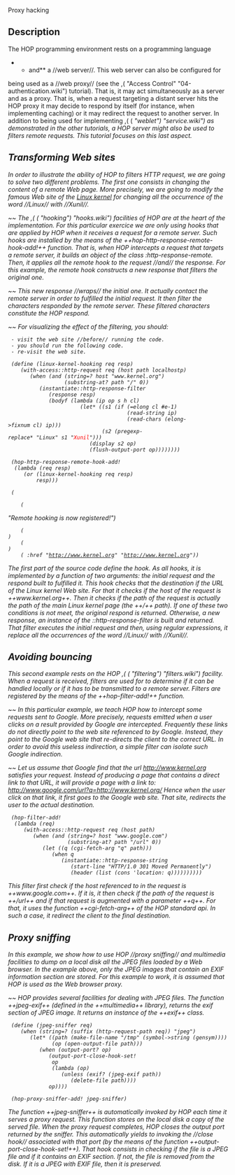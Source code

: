 <doc> Proxy hacking

== Description ==

The HOP programming environment rests on a programming language
**and** a //web server//. This web server can also be configured for
being used as a //web proxy// (see the ,(<TUTORIALREF> "Access
Control" "04-authentication.wiki") tutorial). That is, it may act
simultaneously as a server and as a proxy. That is, when a request
targeting a distant server hits the HOP proxy it may decide to respond
by itself (for instance, when implementing caching) or it may redirect
the request to another server. In addition to being used for
implementing ,(<APIREF> (<I> "weblet") "service.wiki") as demonstrated
in the other tutorials, a HOP server might also be used to filters
remote requests. This tutorial focuses on this last aspect.

== Transforming Web sites ==

In order to illustrate the ability of HOP to filters HTTP request, we
are going to solve two different problems. The first one consists in
changing the content of a remote Web page. More precisely, we are
going to modify the famous Web site of the 
[[http://www.kernel.org|Linux kernel]] for changing all the occurrence
of the word //Linux// with //Xunil//.

~~ The ,(<APIREF> (<I> "hooking") "hooks.wiki") facilities of HOP are
at the heart of the implementation. For this particular exercice we are
only using hooks that are applied by HOP when it receives a request
for a remote server. Such hooks are installed by the means of the
++hop-http-response-remote-hook-add!++ function. That is, when HOP
intercepts a request that targets a remote server, it builds an
object of the class :http-response-remote. Then, it applies all
the remote hook to the request //and// the response. For this example,
the remote hook constructs a new response that filters the original one.

~~ This new response //wraps// the initial one. It actually contact the
remote server in order to fulfilled the initial request. It then filter
the characters responded by the remote server. These filtered characters
constitute the HOP respond.

~~ For visualizing the effect of the filtering, you should:
  - visit the web site //before// running the code.
  - you should run the following code.
  - re-visit the web site.

<example>
  (define (linux-kernel-hooking req resp)
     (with-access::http-request req (host path localhostp)
        (when (and (string=? host "www.kernel.org")
                   (substring-at? path "/" 0))
           (instantiate::http-response-filter
              (response resp)
              (bodyf (lambda (ip op s h cl)
                        (let* ((s1 (if (=elong cl #e-1)
                                       (read-string ip)
                                       (read-chars (elong->fixnum cl) ip)))
                               (s2 (pregexp-replace* "Linux" s1 "<span style='color: red'>Xunil</span>")))
                           (display s2 op)
                           (flush-output-port op))))))))

  (hop-http-response-remote-hook-add!
   (lambda (req resp)
      (or (linux-kernel-hooking req resp)
          resp)))

  (<HTML>
     (<BODY> "Remote hooking is now registered!")
     (<BR>)
     (<BR>)
     (<A> :href "http://www.kernel.org" "http://www.kernel.org"))
</example>

The first part of the source code define the hook. As all hooks, it
is implemented by a function of two arguments: the initial request and
the respond built to fulfilled it. This hook checks that the destination
if the URL of the Linux kernel Web site. For that it checks if the
host of the request is ++www.kernel.org++. Then it checks if the path
of the request is actually the path of the main Linux kernel page (the
++/++ path). If one of these two conditions is not meet, the original
respond is returned. Otherwise, a new response, an instance of
the ::http-response-filter is built and returned. That filter executes
the initial request and then, using regular expressions, it replace
all the occurrences of the word //Linux// with //Xunil//.


== Avoiding bouncing ==

This second example rests on the HOP ,(<APIREF> (<I> "filtering")
"filters.wiki") facility. When a request is received, filters are used
for to determine if it can be handled locally or if it has to be
transmitted to a remote server. Filters are registered by the means of
the ++hop-filter-add!++ function.

~~ In this particular example, we teach HOP how to intercept some
requests sent to Google. More precisely, requests emitted when a user
clicks on a result provided by Google are intercepted. Frequently
these links do not directly point to the web site referenced to by
Google. Instead, they point to the Google web site that re-directs
the client to the correct URL. In order to avoid this useless indirection,
a simple filter can isolate such Google indirection.

~~ Let us assume that Google find that the url
[[http://www.kernel.org]] satisfies your request. Instead of producing
a page that contains a direct link to that URL, it will provide a page
with a link to: [[http://www.google.com/url?q=http://www.kernel.org/]]
Hence when the user click on that link, it first goes to the Google web
site. That site, redirects the user to the actual destination. 

<example>
  (hop-filter-add!
   (lambda (req)
      (with-access::http-request req (host path)
         (when (and (string=? host "www.google.com")
                    (substring-at? path "/url" 0))
            (let ((q (cgi-fetch-arg "q" path)))
               (when q
                  (instantiate::http-response-string
                     (start-line "HTTP/1.0 301 Moved Permanently")
                     (header (list (cons 'location: q))))))))))
</example>

This filter first check if the host referenced to in the request is
++www.google.com++. If it is, it then check if the path of the request
is ++/url++ and if that request is augmented with a 
parameter ++q++. For that, it uses the function ++cgi-fetch-arg++ of
the HOP standard api. In such a case, it redirect the client to
the final destination.

== Proxy sniffing ==

In this example, we show how to use HOP //proxy sniffing// and
multimedia facilities to dump on a local disk all the JPEG files
loaded by a Web browser. In the example above, only the JPEG images
that contain an EXIF information section are stored. For this example
to work, it is assumed that HOP is used as the Web browser proxy.

~~ HOP provides several facilities for dealing with JPEG files. The
function ++jpeg-exif++ (defined in the ++multimedia++ library), returns
the exif section of JPEG image. It returns an instance of the ++exif++
class.


<example>
  (define (jpeg-sniffer req)
     (when (string=? (suffix (http-request-path req)) "jpeg")
        (let* ((path (make-file-name "/tmp" (symbol->string (gensym))))
               (op (open-output-file path)))
           (when (output-port? op)
              (output-port-close-hook-set!
               op
               (lambda (op)
                  (unless (exif? (jpeg-exif path))
                     (delete-file path))))
              op))))

  (hop-proxy-sniffer-add! jpeg-sniffer)
</example>

The function ++jpeg-sniffer++ is automatically invoked by HOP each time
it serves a proxy request. This function stores on the local disk a
copy of the served file. When the proxy request completes, HOP closes
the output port returned by the sniffer. This automatically yields to
invoking the //close hook// associated with that port (by the means of
the function ++output-port-close-hook-set!++). That hook consists
in checking if the file is a JPEG file and if it contains an EXIF section.
If not, the file is removed from the disk. If it is a JPEG with EXIF file,
then it is preserved.

</doc>
